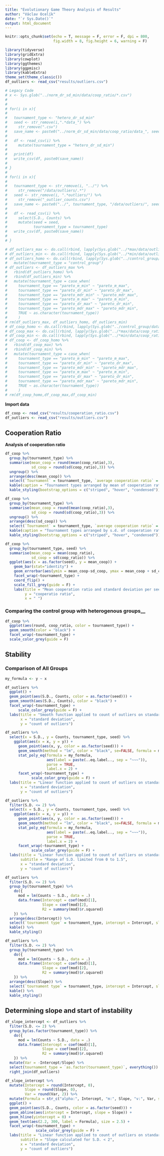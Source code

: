 ```yaml
---
title: "Evolutionary Game Theory Analysis of Results"
author: "Václav Ocelík"
date: "`r Sys.Date()`"
output: html_document
---
```


```r
knitr::opts_chunk$set(echo = T, message = F, error = F, dpi = 800,
                      fig.width = 8, fig.height = 6, warning = F)
```


```r
library(tidyverse)
library(gridExtra)
library(cowplot)
library(ggthemes)
library(ggpmisc)
library(kableExtra)
theme_set(theme_classic())
df_outliers <- read_csv("results/outliers.csv")
```

```r
# Legacy Code
# x <- Sys.glob("../norm_dr_sd_min/data/coop_ratio/*.csv")
# 
# 
# for(i in x){
# 
#   tournament_type <- "hetero_dr_sd_min"
#   seed <- str_remove(i,".*data_") %>%
#     str_remove(".csv")
#   save_name <- paste0("../norm_dr_sd_min/data/coop_ratio/data_", seed, ".csv")
# 
#   df <- read_csv(i) %>%
#     mutate(tournament_type = "hetero_dr_sd_min")
#   
#   print(df)
#   write_csv(df, paste0(save_name))
# 
# }
# 
# for(i in x){
# 
#   tournament_type <- str_remove(i, "../") %>%
#     str_remove("/data/outliers/.*")
#   seed <- str_remove(i, ".*outliers/") %>%
#     str_remove("_outlier_counts.csv")
#   save_name <- paste0("../", tournament_type, "/data/outliers/", seed, "_harmonized.csv")
# 
#   df <- read_csv(i) %>%
#     select(S.D., Counts) %>%
#     mutate(seed = seed,
#            tournament_type = tournament_type)
#   write_csv(df, paste0(save_name))
# 
# }

# df_outliers_max <- do.call(rbind, lapply(Sys.glob("../*max/data/outliers/*harmonized.csv"), read_csv))
# df_outliers_min <- do.call(rbind, lapply(Sys.glob("../*min/data/outliers/*harmonized.csv"), read_csv))
# df_outliers_homo <- do.call(rbind, lapply(Sys.glob("../control_group/data/outliers/*_seed"), read_csv)) %>%
#   mutate(tournament_type = "control_group")
# df_outliers <- df_outliers_max %>%
#   rbind(df_outliers_homo) %>%
#   rbind(df_outliers_min) %>%
#   mutate(tournament_type = case_when(
#     tournament_type == "pareto_m_min" ~ "pareto_m_max",
#     tournament_type == "pareto_dr_min" ~ "pareto_dr_max",
#     tournament_type == "pareto_mdr_min" ~ "pareto_mdr_max",
#     tournament_type == "pareto_m_max" ~ "pareto_m_min",
#     tournament_type == "pareto_dr_max" ~ "pareto_dr_min",
#     tournament_type == "pareto_mdr_max" ~ "pareto_mdr_min",
#     TRUE ~ as.character(tournament_type))
#     )
# rm(df_outliers_max, df_outliers_homo, df_outliers_min)
# df_coop_homo <- do.call(rbind, lapply(Sys.glob("../control_group/data/coop_ratio/*.csv"), read_csv))
# df_coop_max <- do.call(rbind, lapply(Sys.glob("../*max/data/coop_ratio/*.csv"), read_csv))
# df_coop_min <- do.call(rbind, lapply(Sys.glob("../*min/data/coop_ratio/*.csv"), read_csv))
# df_coop <- df_coop_homo %>%
#   rbind(df_coop_max) %>%
#   rbind(df_coop_min) %>%
#   mutate(tournament_type = case_when(
#     tournament_type == "pareto_m_min" ~ "pareto_m_max",
#     tournament_type == "pareto_dr_min" ~ "pareto_dr_max",
#     tournament_type == "pareto_mdr_min" ~ "pareto_mdr_max",
#     tournament_type == "pareto_m_max" ~ "pareto_m_min",
#     tournament_type == "pareto_dr_max" ~ "pareto_dr_min",
#     tournament_type == "pareto_mdr_max" ~ "pareto_mdr_min",
#     TRUE ~ as.character(tournament_type))
#     )
# rm(df_coop_homo,df_coop_max,df_coop_min)
```



__Import data__
```r
df_coop <- read_csv("results/cooperation_ratio.csv")
df_outliers <- read_csv("results/outliers.csv")
```


## Cooperation Ratio

__Analysis of cooperation ratio__
```r
df_coop %>%
  group_by(tournament_type) %>%
  summarise(mean_coop = round(mean(coop_ratio),3),
            sd_coop = round(sd(coop_ratio),3)) %>%
  ungroup() %>%
  arrange(desc(mean_coop)) %>%
  select(`Tournament` = tournament_type, `average cooperation ratio` = mean_coop, `standard deviation` = sd_coop) %>%
  kable(caption = "Tournament types arranged by mean of cooperation ratio") %>%
  kable_styling(bootstrap_options = c("striped", "hover", "condensed"))

df_coop %>%
  group_by(tournament_type) %>%
  summarise(mean_coop = round(mean(coop_ratio),3),
            sd_coop = round(sd(coop_ratio),3)) %>%
  ungroup() %>%
  arrange(desc(sd_coop)) %>%
  select(`Tournament` = tournament_type, `average cooperation ratio` = mean_coop, `standard deviation` = sd_coop) %>%
  kable(caption = "Tournament types arranged by s.d. of cooperation ratio") %>%
  kable_styling(bootstrap_options = c("striped", "hover", "condensed"))

df_coop %>%
  group_by(tournament_type, seed) %>%
  summarise(mean_coop = mean(coop_ratio),
            sd_coop = sd(coop_ratio)) %>%
  ggplot(aes(x = as.factor(seed), y = mean_coop)) +
    geom_bar(stat="identity") +
    geom_errorbar(aes(ymin = mean_coop-sd_coop, ymax = mean_coop + sd_coop), width = .7) +
    facet_wrap(~tournament_type) +
    coord_flip() +
    scale_fill_grey(guide = F) +
    labs(title = "Mean cooperation ratio and standard deviation per seed, facetted by tournament type",
         y = "cooperatio ratio",
         x = " ")
```

### Comparing the control group with heterogenous groups__
```r
df_coop %>%
  ggplot(aes(round, coop_ratio, color = tournament_type)) +
  geom_smooth(color = "black") +
  facet_wrap(~tournament_type) +
  scale_color_grey(guide = F) 
```


## Stability 

### Comparison of All Groups


```r
my_formula <- y ~ x

df_outliers %>%
  ggplot() +
  geom_point(aes(S.D., Counts, color = as.factor(seed))) +
  geom_smooth(aes(S.D., Counts), color = "black") +
  facet_wrap(~tournament_type) +
      scale_color_grey(guide = F) +
  labs(title = "Smooth function applied to count of outliers on standard deviation",
       x = "standard deviation",
       y = "count of outliers")

df_outliers %>%
  select(x = S.D., y = Counts, tournament_type, seed) %>%
    ggplot(aes(x = x, y = y)) +
      geom_point(aes(x, y, color = as.factor(seed))) +
      geom_smooth(method = "lm", color = "black", se=FALSE, formula = my_formula) +
      stat_poly_eq(formula = my_formula, 
                   aes(label = paste(..eq.label.., sep = "~~~")), 
                   parse = TRUE,
                   label.x = 2) +         
      facet_wrap(~tournament_type) +
            scale_color_grey(guide = F) +
  labs(title = "Linear function applied to count of outliers on standard deviation",
       x = "standard deviation",
       y = "count of outliers")

df_outliers %>%
  filter(S.D. <= 2) %>%
  select(x = S.D., y = Counts, tournament_type, seed) %>%
    ggplot(aes(x = x, y = y)) +
      geom_point(aes(x, y, color = as.factor(seed))) +
      geom_smooth(method = "lm", color = "black", se=FALSE, formula = my_formula) +
      stat_poly_eq(formula = my_formula, 
                   aes(label = paste(..eq.label.., sep = "~~~")), 
                   parse = TRUE,
                   label.x = 2) +         
      facet_wrap(~tournament_type) +
            scale_color_grey(guide = F) +
  labs(title = "Linear function applied to count of outliers on standard deviation",
       subtitle = "Range of S.D. limited from 0 to 1.5",
       x = "standard deviation",
       y = "count of outliers")
```



```r
df_outliers %>%
  filter(S.D. <= 2) %>%
  group_by(tournament_type) %>%
    do({
      mod = lm(Counts ~ S.D., data = .)
      data.frame(Intercept = coef(mod)[1],
                 Slope = coef(mod)[2],
                 R2 = summary(mod)$r.squared)
    }) %>%
  arrange(desc(Intercept)) %>%
  select(`tournament type` = tournament_type, intercept = Intercept, slope = Slope, `r2` = R2) %>%
  kable() %>%
  kable_styling()

df_outliers %>%
  filter(S.D. <= 2) %>%
  group_by(tournament_type) %>%
    do({
      mod = lm(Counts ~ S.D., data = .)
      data.frame(Intercept = coef(mod)[1],
                 Slope = coef(mod)[2],
                 R2 = summary(mod)$r.squared)
    }) %>%
  arrange(desc(Slope)) %>%
  select(`tournament type` = tournament_type, intercept = Intercept, slope = Slope, `r2` = R2) %>%
  kable() %>%
  kable_styling()
```



## Determining slope and start of instability


```r
df_slope_intercept <- df_outliers %>%
  filter(S.D. <= 2) %>%
  group_by(as.factor(tournament_type)) %>%
    do({
      mod = lm(Counts ~ S.D., data = .)
      data.frame(Intercept = coef(mod)[1],
                 Slope = coef(mod)[2],
                 R2 = summary(mod)$r.squared)
    }) %>%
  mutate(Var = -Intercept/Slope) %>%
  select(tournament_type = `as.factor(tournament_type)`, everything()) %>%
  right_join(df_outliers)  

df_slope_intercept %>%
  mutate(Intercept = round(Intercept, 0),
         Slope = round(Slope, 0),
         Var = round(Var, 2)) %>%
  mutate(Formula = str_c("alpha:", Intercept, "m:", Slope, "v:", Var, sep = " ")) %>%
  ggplot() +
  geom_point(aes(S.D., Counts, color = as.factor(seed))) +
  geom_abline(aes(intercept = Intercept, slope = Slope)) +
  geom_hline(yintercept = 0) +
  geom_text(aes(2.2, 300, label = Formula), size = 2.5) +
  facet_wrap(~tournament_type) +
              scale_color_grey(guide = F) +
  labs(title = "Linear function applied to count of outliers on standard deviation",
       subtitle = "Slope calculated for S.D. < 2",
       x = "standard deviation",
       y = "count of outliers")

```

